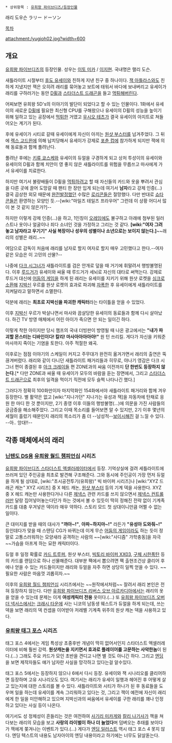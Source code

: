  * 상위항목 : [[유희왕 파이브디즈/등장인물]]

래리 도우슨 ラリー ドーソン

[[목차]]
 
attachment:/yugioh02.jpg?width=600
== 개요 ==
[[유희왕 파이브디즈]]의 등장인물. 성우는 [[이토 미카]] / [[이지현(성우)|이지현]]. 국내명은 랠리 도슨.

새틀라이트 시절부터 [[후도 유세이]]와 친하게 지낸 친구 중 하나이다. [[잭 아틀라스]]와도 친하게 지냈지만 잭은 오히려 래리를 묶어놓고 보트에 태워서 바다에 보내버리고 유세이가 래리를 구하러가는 동안 [[D휠]]과 [[스타더스트 드래곤]]을 들고 [[먹튀]]해버린다.

어찌보면 유희왕 5D's의 이야기의 발단이 되었다고 할 수 있는 인물이다. 1화에서 유세이의 새로운 [[D휠]]에 필요한 최신형 CPU를 구해왔으나 유세이의 D휠의 성능을 높이기 위해 일하고 있는 공장에서 [[먹튀]]한 거였고 [[우시오 테츠]]가 결국 유세이의 아지트로 쳐들어오는 계기가 된다.

후에 유세이가 시티로 갈때 유세이에게 자신이 아끼는 [[원샷 부스터]]를 넘겨주었다. 그 뒤에 [[렉스 고드윈]]에 의해 납치당해서 유세이가 강제로 [[포츈 컵]]에 참가하게 되지만 잭에 의해 동료들과 함께 풀려난다.

풀려난 후에는 [[키류 쿄스케]]와 유세이의 듀얼을 구경하게 되고 상처 투성이의 유세이와 유세이의 D휠과 함께 치안이 영 좋지 않은 새틀라이트를 위험을 무릅쓰고 마사에게 가서 유세이를 치료한다.

하지만 여기서 불량배들이 D휠을 [[먹튀]]하려고 할 때 자신들의 카드와 옷을 뿌려서 관심을 다른 곳에 끌어 도망갈 때 팬티 한 장만 입게 되는데 여기서 '''남자'''라고 강제 인증(...) 결국 곱상한 외모 때문에 [[완전발정]]했던 수많은 [[로리콘]]들은 절망했다. 다만 반대로 [[쇼타콘]]들은 환영하는 모양인 듯.--[wiki:"마일즈 테일즈 프라우어" 그런데 이 상황 어디서 많이 본 것 같지 않은가?]--

하지만 이렇게 강제 인증(...)을 하고, 1인칭이 [[오레]]임에도 불구하고 아래에 첨부된 일러스트나 옷이나 얼굴이나 죄다 소녀인 것을 가정하고 그리는 것 같다. '''[wiki:"여자 그려놓고 남자라고 우기기" 사실 복장이나 성우의 성별이나 소년으로는 보이지 않는다.]'''~~래리의 성별은 래리..~~ 

여담으로 감독이 처음에 래리를 남자로 할지 여자로 할지 매우 고민했다고 한다.--여자같은 모습은 이 고민의 산물?--

나중에 [[다크 시그너]]가 새틀라이트를 검은 안개로 덮을 때 거기에 휘말려서 행방불명된다. 이후 [[루드거]]가 유세이와 싸울 때 루드거가 세뇌로 자신의 대타로 써먹는다. 강제로 루드거 대신에 [[어둠의 게임]]을 하게 된 래리는 유세이를 지키기 위해 원샷 로켓을 [[싱크로 소환]]해 [[지박신]] 우르를 원샷 로켓의 효과로 파괴해 [[자폭]]한 후 유세이에게 새틀라이트를 지켜달라고 말하면서 소멸한다. 

덕분에 래리는 '''최초로 지박신을 파괴한 캐릭터'''라는 타이틀을 얻을 수 있었다.

이후 [[지박신]] 우르가 박살나면서 마사와 끔살당한 유세이의 동료들과 함께 다시 살아났다. 하긴 TV 방영 매체에서 어린 아이가 죽으면 안 되는 일이긴 하다.

이렇게 착한 아이지만 당시 챔프의 국내 더빙판이 방영될 때 나온 광고에서는 
'''"내가 파괴할 몬스터는 디바인이다! 칼리! 마사아아아아아!"'''
원 턴 쓰리킬. 게다가 자신을 키워준 마사까지 죽이는 기염을 토한다. 아주 적절한 왜곡.

이후로는 점점 이야기의 스케일이 커지고 주무대가 완전히 옮겨가면서 래리의 출연은 뚝 끊겨버렸다. 래리와 같이 다니던 새틀라이트 패거리들과 히무로, 야나기 영감은 다크 시그너 편이 종결된 후 [[아크 크레이들]] 편 ZONE과의 싸움 이전까지  '''단 한번도 등장하지 않는다'''.[* 다만 ZONE과 싸울 때 유세이가 모두의 바람을 듣는 장면에서, 그리고 [[스타더스트 드래곤]]으로 최후의 일격을 먹이기 직전에 모두 슬쩍 나타나긴 했다.]

그러다가 정확히 100화만이자 마지막화인 154화에서야 새틀라이트 패거리와 함께 겨우 등장한다. 별 활약은 없고 [wiki:"지나가던" 지나가는 유성과 잭]을 자동차에 탄채로 응원 한 마디 한 것 뿐이지만, 2기 종영 이후 이들의 행방불명(…)에 의문을 가진 사람들의 궁금증을 해소해주었다. 그리고 이때 목소리를 들어보면 알 수 있지만, 2기 이후 몇년의 세월이 흘렀기 때문인지 래리의 목소리가 좀 더 --남성적--[[보이시]]해진 걸 느낄 수 있다. --아.. 앙대!!--

== 각종 매체에서의 래리 ==
=== [[닌텐도 DS]]용 [[유희왕 월드 챔피언십]] 시리즈 ===
[[유희왕 파이브디즈 스타더스트 엑셀러레이터]]에서 등장. 기억상실에 걸려 세틀라이트에 쓰러져 있던 주인공을 최초로 발견해 구조해준다. 그와 동시에 주인공이 가장 먼저 듀얼을 하게 될 상대로, [wiki:"초시공전투기(유희왕)" 빅 바이퍼 시리즈]나 [wiki:"XYZ 드래곤 캐논" XYZ 시리즈] 중 X 헤드 캐논, [[원샷 부스터]] 등의 기계 덱을 사용한다. XYZ 중 X 헤드 캐논만 사용한다거나 다른 [[제넥스]] 관련 카드를 쓰지 않으면서 [[제넥스 컨트롤러]]만 달랑 집어넣어놓는다던가 하는 것에서 볼 수 있듯이 딱히 정해진 전략 없이 기계족 카드를 대충 우겨넣은 덱이라 매우 약하다. 스토리 모드 첫 상대이니만큼 어쩔 수 없는 일이다.

큰 대미지를 받을 때의 대사가 '''"꺄아~!"''', '''아파~하지마~!"''' 라든가 '''"유성아 도와줘~!"''' 등인데다가 맞을 때 스탠딩 CG가 바뀌는데 이게 무슨 [[어둠의 게임]]이라도 하는 듯이 정말로 고통스러워하는 모양새라 공격하는 사람의 ~~[wiki:"사디즘" 가학충동]을 자극~~가슴을 아프게 하는 묘한 캐릭터이다.

듀얼 후 일정 확률로 [[카드 트루퍼]], 원샷 부스터, [[빅토리 바이퍼 XX03]], [[구체 시한폭탄]] 등의 카드를 랜덤으로 하나 선물해준다. 대부분 팩에서 뽑으려면 팩 출현조건상 클리어 후에나 얻을 수 있는 카드들이지만 래리와 듀얼을 자주 하면 상당히 일찍 얻을 수 있다. ~~필요한 사람은 마음껏 괴롭히자.~~

이후의 [[유희왕 월드 챔피언십]] 시리즈에서는 ~~원작에서처럼~~ 잘려서 래리 본인은 전혀 등장하지 않는다. 다만 [[유희왕 파이브디즈 리버스 오브 아르카디아]]에서는 래리의 옷을 얻을 수 있는데 문제는 이게 '''여성캐릭터 전용''' 옷이다.(…) 또 [[유희왕 파이브디즈 오버 더 넥서스]]에서는 [[크래시 타운]]에 사는 니코의 남동생 웨스트가 듀얼을 하게 되는데, 쓰는 덱을 보면 래리의 덱 컨셉을 이어받아 저레벨 기계족 위주의 원샷 캐논 덱을 사용하고 있다.

=== [[유희왕 태그 포스]] 시리즈 ===
태그 포스 4에서는 게임 특성상 초중후반 개념이 딱히 없어서인지 스타더스트 엑셀러레이터에 비해 훨씬 강력. '''원샷캐논을 지키면서 효과로 플레이어를 고문하는 사악한놈'''이 된다.(...) 그래도 주요 카드가 모인 초반을 견디고 나면 별 것도 아니긴 하다. 그리고 [http://blogfile.paran.com/BLOG_307444/201001/1263009320_tag.jpg 엔딩]을 보면 제작자들도 얘가 남자란 사실을 망각하고 있다는걸 알수있다.

태그 포스 5에서는 등장하지 않으나 6에서 다시 등장. 유세이와 잭 시나리오를 클리어하면 등장하며 고유 시나리오도 있다. 여기서는 래리가 유세이 일행과 헤어진 후 어떻게 살고 있는지에 대한 스토리를 볼 수 있다. 새틀라이트와 시티가 하나가 된 후 동료들을 도우며 일을 하는데 유세이를 계속 그리워하고 있다는 것, 그리고 잭이 예전에 자신이 래리에게 한 일을 미안해하고 있으며 지박신과의 싸움에서 유세이를 구한 래리를 꽤나 인정하고 있다는 사실 등이 나온다.

여기서도 성 정체성이 흔들리는 것은 여전하여 [[사기리 미카게]]와 [[칼리 나기사]]가 잭을 쳐다보는 래리의 모습을 보고 '''사랑의 라이벌이 하나 더 늘었다'''며 덤벼오는 추태를 보이다가 잭에게 쫒겨나는 이벤트가 있다.(…) 게다가 [http://12345tf.tistory.com/453 엔딩 일러스트] 역시 태그 포스 4 못지 않다. 엔딩 텍스트의 내용도 남자아이의 엔딩 내용이라고 하기에는 너무도 닭살돋는다.
